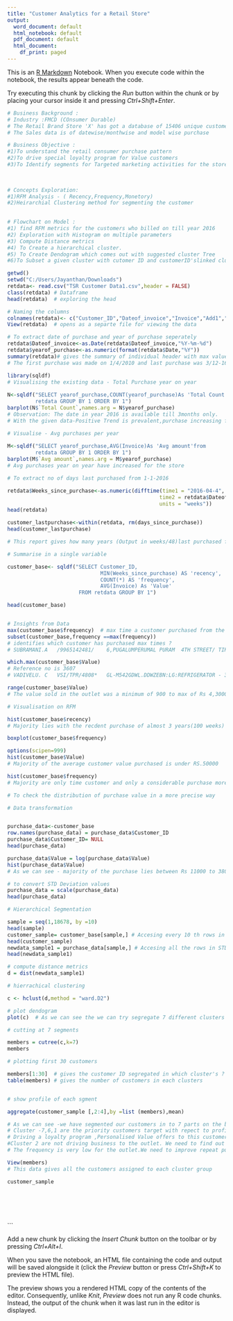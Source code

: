 ---
title: "Customer Analytics for a Retail Store"
output:
  word_document: default
  html_notebook: default
  pdf_document: default
  html_document:
    df_print: paged
---

This is an [R Markdown](http://rmarkdown.rstudio.com) Notebook. When you execute code within the notebook, the results appear beneath the code. 

Try executing this chunk by clicking the *Run* button within the chunk or by placing your cursor inside it and pressing *Ctrl+Shift+Enter*. 

```{r}
# Business Background : 
# Industry :FMCD (COnsumer Durable)
# The Retail Brand Store 'X' has got a database of 15406 unique customers in the from 2011 to 2016.
# The Sales data is of datewise/monthwise and model wise purchase

# Business Objective : 
#1)To understand the retail consumer purchase pattern 
#2)To drive special loyalty program for Value customers  
#3)To Identify segments for Targeted marketing activities for the store
 
                        

# Concepts Exploration: 
#1)RFM Analysis - ( Recency,Frequency,Monetory)
#2)Heirarchial Clustering method for segmenting the customer    

                      
# Flowchart on Model : 
#1) find RFM metrics for the customers who billed on till year 2016                         
#2) Exploration with Histogram on multiple parameters     
#3) Compute Distance metrics
#4) To Create a hierarchical cluster.
#5) To Create Dendogram which comes out with suggested cluster Tree 
#6)To Subset a given cluster with cutomer ID and customerID'slinked cluster.


```

```{r}
getwd()
setwd("C:/Users/Jayanthan/Downloads")
retdata<- read.csv("TSR Customer Data1.csv",header = FALSE) 
class(retdata) # Dataframe
head(retdata)  # exploring the head 
```

```{r}
# Naming the columns 
colnames(retdata)<- c("Customer_ID","Dateof_invoice","Invoice","Add1","location")
View(retdata)  # opens as a separte file for viewing the data
```

```{r}
# To extract date of purchase and year of purchase seperately
retdata$Dateof_invoice<-as.Date(retdata$Dateof_invoice,"%Y-%m-%d")
retdata$yearof_purchase<-as.numeric(format(retdata$Date,"%Y"))
summary(retdata)# gives the summary of individual header with max values
# The first purchase was made on 1/4/2010 and last purchase was 3/12-16
```

```{r}
library(sqldf)
# Visualising the existing data - Total Purchase year on year
 
N<-sqldf("SELECT yearof_purchase,COUNT(yearof_purchase)As 'Total Count'from   
         retdata GROUP BY 1 ORDER BY 1")
barplot(N$`Total Count`,names.arg = N$yearof_purchase)
# Observation: The date in year 2016 is available till 3months only.
# With the given data-Positive Trend is prevalent,purchase increasing for the store from 2010. 
```

```{r}
# Visualise - Avg purchases per year 
 
M<-sqldf("SELECT yearof_purchase,AVG(Invoice)As 'Avg amount'from   
         retdata GROUP BY 1 ORDER BY 1")
barplot(M$`Avg amount`,names.arg = M$yearof_purchase)
# Avg purchases year on year have increased for the store
```

```{r}
# To extract no of days last purchased from 1-1-2016

retdata$Weeks_since_purchase<-as.numeric(difftime(time1 = "2016-04-4",
                                                 time2 = retdata$Dateof_invoice,
                                                 units = "weeks")) 
head(retdata)                                        

```

```{r}

customer_lastpurchase<-within(retdata, rm(days_since_purchase))
head(customer_lastpurchase)

# This report gives how many years (Output in weeks/48)last purchased from the outlet.

```

```{r}
# Summarise in a single variable 

customer_base<- sqldf("SELECT Customer_ID,
                              MIN(Weeks_since_purchase) AS 'recency',
                              COUNT(*) AS 'frequency',
                              AVG(Invoice) As 'Value'
                       FROM retdata GROUP BY 1")

head(customer_base)



```

```{r}
# Insights from Data
max(customer_base$frequency)  # max time a customer purchased from the outlet is 10
subset(customer_base,frequency ==max(frequency))
# identifies which customer has purchased max times ? 
# SUBRAMANI.A	/9965142481/	6,PUGALUMPERUMAL PURAM	4TH STREET/	TIRUPUR

```

```{r}
which.max(customer_base$Value)
# Reference no is 3607
# VADIVELU. C	VSI/TPR/4808*	GL-M542GDWL.DDWZEBN:LG:REFRIGERATOR - 350+ purchased an avg highest value of 4,30,000.
```

```{r}
range(customer_base$Value)
# The value sold in the outlet was a minimum of 900 to max of Rs 4,30000

```

```{r}
# Visualisation on RFM 

hist(customer_base$recency)
# Majority lies with the recdent purchase of almost 3 years(100 weeks) 
```

```{r}
boxplot(customer_base$frequency)
```

```{r}
options(scipen=999)
hist(customer_base$Value)
# Majority of the average customer value purchased is under RS.50000

```

```{r}
hist(customer_base$frequency)
# Majority are only time customer and only a considerable purchase more than 1 time in the store.
```

```{r}
# To check the distribution of purchase value in a more precise way

# Data transformation 


purchase_data<-customer_base
row.names(purchase_data) = purchase_data$Customer_ID
purchase_data$Customer_ID= NULL
head(purchase_data)

purchase_data$Value = log(purchase_data$Value)
hist(purchase_data$Value)
# As we can see - majority of the purchase lies between Rs 11000 to 38000 

```

```{r}
 


# to convert STD Deviation values 
purchase_data = scale(purchase_data)
head(purchase_data)
```

```{r}
# Hierarchical Segmentation 

sample = seq(1,18678, by =10)
head(sample)
customer_sample= customer_base[sample,] # Accesing every 10 th rows in the sampl
head(customer_sample)
newdata_sample1 = purchase_data[sample,] # Accesing all the rows in STD data
head(newdata_sample1)

# compute distance metrics
d = dist(newdata_sample1)

# hierrachical clustering 

c <- hclust(d,method = "ward.D2")

# plot dendogram
plot(c)  # As we can see the we can try segregate 7 different clusters based on the cluster distances

# cutting at 7 segments 

members = cutree(c,k=7)
members
```

```{r}
# plotting first 30 customers 

members[1:30]  # gives the customer ID segregated in which cluster's ?
table(members) # gives the number of customers in each clusters  



```

```{r}

# show profile of each sgment 

aggregate(customer_sample [,2:4],by =list (members),mean)

# As we can see -we have segmented our customers in to 7 parts on the basis of RFM. The mean of each group is arrived to give us an understanding on which customer segment is potential.
# Cluster -7,6,1 are the priority customers target with repect to profitability.
# Driving a loyalty program ,Personalised Value offers to this customers can be included in the marketing promotion.
#Cluster 2 are not driving business to the outlet. We need to find out what could be the reason on studying this cluster. Focusssed campaign, EMI options targeted to this customers can help us in bringing the customers to the business
# The frequency is very low for the outlet.We need to improve repeat purchases or come out with tracking customer ID . Probably customers could have purchased again ,but not tracked with phone no.
```

```{r}
View(members)
# This data gives all the customers assigned to each cluster group
```

```{r}
customer_sample
```


```{r}



```

```{r}


```

```{r}

```

```{r}

```

```{r}

```


```

Add a new chunk by clicking the *Insert Chunk* button on the toolbar or by pressing *Ctrl+Alt+I*.

When you save the notebook, an HTML file containing the code and output will be saved alongside it (click the *Preview* button or press *Ctrl+Shift+K* to preview the HTML file).

The preview shows you a rendered HTML copy of the contents of the editor. Consequently, unlike *Knit*, *Preview* does not run any R code chunks. Instead, the output of the chunk when it was last run in the editor is displayed.
